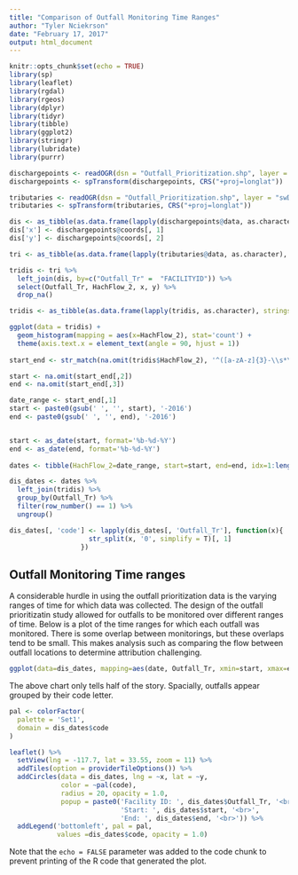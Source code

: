 ```yaml
---
title: "Comparison of Outfall Monitoring Time Ranges"
author: "Tyler Nciekrson"
date: "February 17, 2017"
output: html_document
---
```


```r
knitr::opts_chunk$set(echo = TRUE)
library(sp)
library(leaflet)
library(rgdal)
library(rgeos)
library(dplyr)
library(tidyr)
library(tibble)
library(ggplot2)
library(stringr)
library(lubridate)
library(purrr)

dischargepoints <- readOGR(dsn = "Outfall_Prioritization.shp", layer = "swDischargePoint")
dischargepoints <- spTransform(dischargepoints, CRS("+proj=longlat"))

tributaries <- readOGR(dsn = "Outfall_Prioritization.shp", layer = "swDischargePoint_Tributary")
tributaries <- spTransform(tributaries, CRS("+proj=longlat"))

dis <- as_tibble(as.data.frame(lapply(dischargepoints@data, as.character), stringsAsFactors = F))
dis['x'] <- dischargepoints@coords[, 1]
dis['y'] <- dischargepoints@coords[, 2]

tri <- as_tibble(as.data.frame(lapply(tributaries@data, as.character), stringsAsFactors = F))

tridis <- tri %>%
  left_join(dis, by=c("Outfall_Tr" =  "FACILITYID")) %>%
  select(Outfall_Tr, HachFlow_2, x, y) %>%
  drop_na()

tridis <- as_tibble(as.data.frame(lapply(tridis, as.character), stringsAsFactors = F))

ggplot(data = tridis) + 
  geom_histogram(mapping = aes(x=HachFlow_2), stat='count') + 
  theme(axis.text.x = element_text(angle = 90, hjust = 1))
  
start_end <- str_match(na.omit(tridis$HachFlow_2), '^([a-zA-z]{3}-\\s*\\d{1,2})\\s*-\\s*([a-zA-z]{3}-\\s*\\d{1,2}).*$')

start <- na.omit(start_end[,2])
end <- na.omit(start_end[,3])

date_range <- start_end[,1]
start <- paste0(gsub(' ', '', start), '-2016')
end <- paste0(gsub(' ', '', end), '-2016')


start <- as_date(start, format='%b-%d-%Y')
end <- as_date(end, format='%b-%d-%Y')
 
dates <- tibble(HachFlow_2=date_range, start=start, end=end, idx=1:length(start), date= start + days(as.integer(start - end)%/%2))

dis_dates <- dates %>%
  left_join(tridis) %>%
  group_by(Outfall_Tr) %>% 
  filter(row_number() == 1) %>%
  ungroup()

dis_dates[, 'code'] <- lapply(dis_dates[, 'Outfall_Tr'], function(x){
                    str_split(x, '0', simplify = T)[, 1]
                  })
```

## Outfall Monitoring Time ranges
A considerable hurdle in using the outfall prioritization data is the varying ranges of time for which data was collected. The design of the outfall prioritizatin study allowed for outfalls to be monitored over different ranges of time. Below is a plot of the time ranges for which each outfall was monitored. There is some overlap between monitorings, but these overlaps tend to be small. This makes analysis such as comparing the flow between outfall locations to determine attribution challenging.

```r
ggplot(data=dis_dates, mapping=aes(date, Outfall_Tr, xmin=start, xmax=end, color=code)) + geom_errorbarh()
```

The above chart only tells half of the story. Spacially, outfalls appear grouped by their code letter. 

```r
pal <- colorFactor(
  palette = 'Set1',
  domain = dis_dates$code
)

leaflet() %>%
  setView(lng = -117.7, lat = 33.55, zoom = 11) %>%
  addTiles(option = providerTileOptions()) %>%
  addCircles(data = dis_dates, lng = ~x, lat = ~y, 
             color = ~pal(code), 
             radius = 20, opacity = 1.0,
             popup = paste0('Facility ID: ', dis_dates$Outfall_Tr, '<br>',
                            'Start: ', dis_dates$start, '<br>',
                            'End: ', dis_dates$end, '<br>')) %>%
  addLegend('bottomleft', pal = pal, 
            values =dis_dates$code, opacity = 1.0)
```

Note that the `echo = FALSE` parameter was added to the code chunk to prevent printing of the R code that generated the plot.
